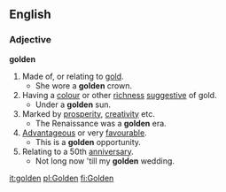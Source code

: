 ==English==
===Adjective===
'''golden'''
#Made of, or relating to [[gold]].
#* She wore a '''golden''' crown.
#Having a [[colour]] or other [[richness]] [[suggestive]] of gold.
#* Under a '''golden''' sun.
#Marked by [[prosperity]], [[creativity]] etc.
#* The Renaissance was a '''golden''' era.
#[[Advantageous]] or very [[favourable]].
#* This is a '''golden''' opportunity.
#Relating to a 50th [[anniversary]].
#* Not long now 'till my '''golden''' wedding.

[[it:golden]]
[[pl:Golden]]
[[fi:Golden]]
